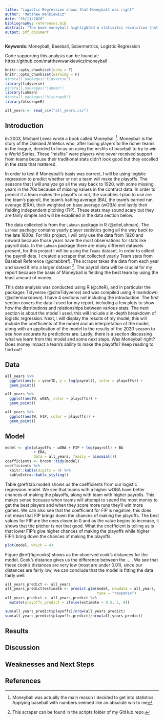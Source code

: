 ```yaml
---
title: "Logistic Regression shows that Moneyball was right"
author: "Matthew Wankiewicz"
date: "26/11/2020"
bibliography: references.bib
abstract: "The book moneyball highlighted a statisitcs revolution that was occuring in baseball in the early 2000's. In this report, I will use logistic regression to determine whether the advanced stats that stemmed from this revolution are useful for predicting a team's success. According to the model (I still have to do this). The model correctly predicted that (insert) teams would make the playoffs using these metrics. "
output: pdf_document
---
```

**Keywords**: Moneyball, Baseball, Sabermetrics, Logistic Regression

Code supporting this analysis can be found at: https://github.com/matthewwankiewicz/moneyball

```r
knitr::opts_chunk$set(echo = F)
knitr::opts_chunk$set(warning = F)
#install.packages("tidyverse")
library(tidyverse)
#install.packages("Lahman")
library(Lahman)
#install.packages("blscrapeR")
library(blscrapeR)
```


```r
all_years <- read_csv("all_years.csv")
```

## Introduction

In 2003, Michael Lewis wrote a book called Moneyball ^[Moneyball was actually the main reason I decided to get into statistics. Applying baseball with numbers seemed like an absolute win to me]. Moneyball is the story of the Oakland Athletics who, after losing players to the richer teams in the league, decided to focus on using the misfits of baseball to try to win a World Series. These "misfits" were players who never received support from teams because their traditional stats didn't look good but they excelled in the stats that mattered.

In order to test if Moneyball's basis was correct, I will be using logistic regression to predict whether or not a team will make the playoffs. The seasons that I will analyze go all the way back to 1920, with some missing years in the 70s because of missing values in the contract data. In order to predict if a team makes the playoffs or not, the variables I plan to use are the team's payroll, the team's batting average (BA), the team's earned run average (ERA), their weighted on base average (wOBA) and lastly their fielding independent pitching (FIP). These stats may sound scary but they are fairly simple and will be exaplined in the data section below. 

The data collected is from the `Lahman` package in R (@citeLahman). The `Lahman` package contains yearly player statistics going all the way back to the late 1800s. For this project, I will only use the data from 1920 and onward because those years have the most observations for stats like payroll data. In the `Lahman` package there are many different datasets present, for this project I will be using the `Teams` dataset. In order to collect the payroll data, I created a scraper that collected yearly Team stats from Baseball Reference (@citebbref). The scraper takes the data from each year and saved it into a larger dataset ^[This scraper can be found in the scripts folder of my GitHub repo.]. The payroll data will be crucial for my report because the basis of Moneyball is fielding the best team by using the least amount of money.

This data analysis was conducted using R (@citeR), and in particular the packages Tidyverse (@citeTidyverse) and was compiled using R markdown (@citermarkdown). I have 4 sections not including the introduction. The first section covers the data I used for my report, including a few plots to show how the distributions and relationships between various stats. The next section is about the model I used, this will include a in-depth breakdown of logistic regression. Next, I will display the results of my model, this will include the coefficients of the model and an interpretation of the model, along with an application of the model to the results of the 2020 season to see how accurate its predictions are. Lastly, there is a section discussing what we learn from this model and some next steps. Was Moneyball right? Does money impact a team's ability to make the playoffs? Keep reading to find out!


## Data

```r
all_years %>% 
  ggplot(aes(x = yearID, y = log(payroll), color = playoffs)) +
  geom_point()
```


```r
all_years %>% 
  ggplot(aes(W, wOBA, color = playoffs)) + 
  geom_point() 
```

```r
all_years %>% 
  ggplot(aes(W, FIP, color = playoffs)) + 
  geom_point() 
```


## Model

```r
model <- glm(playoffs ~ wOBA + FIP + log(payroll) + BA
             + ERA,
             data = all_years, family = binomial())
coefficients <- broom::tidy(model)
coefficients %>% 
  knitr::kable(digits = 4) %>% 
  kableExtra::kable_styling()
```

Table \@ref(tab:model) shows us the coefficients from our logistic regression model. We see that teams with a higher wOBA have better chances of making the playoffs, along with team with higher payrolls. This makes sense because when teams will attempt to spend the most money to get the best players and when they score more runs they'll win more games. We can also see that the coefficient for FIP is negative, this does not mean that FIP brings down the chances of making the playoffs. The best values for FIP are the ones closer to 0 and as the value begins to increase, it shows that the pitcher is not that good. What the coefficient is telling us is that lower FIP's give higher chances of making the playoffs while higher FIP's bring down the chances of making the playoffs.

```r
plot(model, which = 4)
```

Figure \@ref(fig:cooks) shows us the observed cook's distances for the model. Cook's distance gives us the difference between the ... . We see that these cook's distances are very low (most are under 0.01), since our distances are fairly low, we can conclude that the model is fitting the data fairly well.

```r
all_years_predict <- all_years
all_years_predict$estimate <- predict.glm(model, newdata = all_years,
                                          type = "response")
all_years_predict <- all_years_predict %>% 
  mutate(playoffs_predict = ifelse(estimate > 0.5, 1, 0))

sum(all_years_predict$playoffs)/nrow(all_years_predict)
sum(all_years_predict$playoffs_predict)/nrow(all_years_predict)
```

## Results

## Discussion

## Weaknesses and Next Steps

## References

